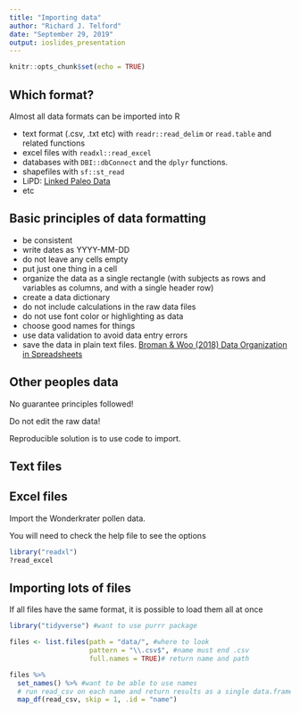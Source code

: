 ```yaml
---
title: "Importing data"
author: "Richard J. Telford"
date: "September 29, 2019"
output: ioslides_presentation
---
```


```r
knitr::opts_chunk$set(echo = TRUE)
```

## Which format?

Almost all data formats can be imported into R

- text format (.csv, .txt etc) with `readr::read_delim` or `read.table` and related functions
- excel files with `readxl::read_excel`
- databases with `DBI::dbConnect` and the `dplyr` functions.
- shapefiles with `sf::st_read`
- LiPD: [Linked Paleo Data](http://wiki.linked.earth/Linked_Paleo_Data)
- etc

## Basic principles of data formatting

- be consistent
- write dates as YYYY-MM-DD
- do not leave any cells empty
- put just one thing in a cell
- organize the data as a single rectangle (with subjects as rows and variables as columns, and with a single header row)
- create a data dictionary
- do not include calculations in the raw data files
- do not use font color or highlighting as data
- choose good names for things
- use data validation to avoid data entry errors
- save the data in plain text files.  [Broman & Woo (2018) Data Organization in Spreadsheets](https://doi.org/10.1080/00031305.2017.1375989)

## Other peoples data

No guarantee principles followed!

Do not edit the raw data!

Reproducible solution is to use code to import.

## Text files



## Excel files

Import the Wonderkrater pollen data.

You will need to check the help file to see the options

```r
library("readxl")
?read_excel
```


## Importing lots of files

If all files have the same format, it is possible to load them all at once

```r
library("tidyverse") #want to use purrr package

files <- list.files(path = "data/", #where to look
                    pattern = "\\.csv$", #name must end .csv
                    full.names = TRUE)# return name and path

files %>%
  set_names() %>% #want to be able to use names
  # run read_csv on each name and return results as a single data.frame
  map_df(read_csv, skip = 1, .id = "name")
```



